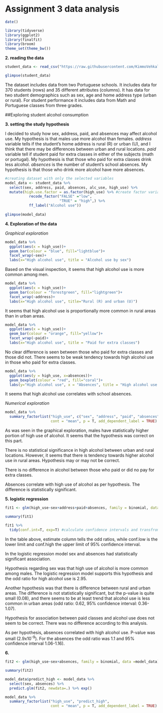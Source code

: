 # Assignment 3 data analysis

```r
date()
```

```r
library(tidyverse)
library(ggplot2)
library(finalfit)
library(broom)
theme_set(theme_bw())
```

**2. reading the data**

```r
student_data <- read_csv("https://raw.githubusercontent.com/KimmoVehkalahti/Helsinki-Open-Data-Science/master/datasets/alc.csv")

glimpse(student_data)
```

The dataset includes data from two Portuguese schools. It includes data for 370 students (rows) and 35 different attributes (columns). It has data for two student demographics such as sex, age and home address type (urban or rural). For student performance it includes data from Math and Portuguese classes from three grades.

##Exploring student alcohol consumption

**3. setting the study hypothesis**

I decided to study how sex, address, paid, and absences may affect alcohol use. My hypothesis is that males use more alcohol than females. 
*address* variable tells if the student's home address is rural (R) or urban (U), and I think that there may be differences between urban and rural locations. 
*paid* variable tell if student paid for extra classes in either of the subjects (math or portugal). My hypothesis is that those who paid for extra classes drink less alcohol. 
*absences* is the number of student's school absences. My hypothesis is that those who drink more alcohol have more absences.

```r
#creating dataset with only the selected variables
model_data <- student_data %>% 
  select(sex, address, paid, absences, alc_use, high_use) %>% 
  mutate(high.use.factor = as.factor(high_use) %>% #create factor variable of high use column
           recode_factor("FALSE" ="low", 
                         "TRUE" = "high",) %>% 
           ff_label("Alcohol use")) 
  
glimpse(model_data)
```
**4. Exploration of the data**

*Graphical exploration*

```r
model_data %>% 
  ggplot(aes(x = high_use))+
  geom_bar(colour = "blue", fill="lightblue")+
  facet_wrap(~sex)+
  labs(x="High alcohol use", title = "Alcohol use by sex")
```

Based on the visual inspection, it seems that high alcohol use is more common among men.

```r
model_data %>% 
  ggplot(aes(x = high_use))+
  geom_bar(colour = "forestgreen", fill="lightgreen")+
  facet_wrap(~address)+
  labs(x="High alcohol use", title="Rural (R) and urban (U)")
```

It seems that high alcohol use is proportionally more common in rural areas than in urban areas.

```r
model_data %>% 
  ggplot(aes(x = high_use))+
  geom_bar(colour = "orange", fill="yellow")+
  facet_wrap(~paid)+
  labs(x="High alcohol use", title = "Paid for extra classes")
```
No clear difference is seen between those who paid for extra classes and those did not. There seems to be weak tendency towards high alcohol use in those who paid for extra classes.


```r
model_data %>% 
  ggplot(aes(y = high_use, x=absences))+
  geom_boxplot(colour = "red", fill="coral")+
  labs(y="High alcohol use", x = "Absences", title = "High alcohol use and school absences")
```
It seems that high alcohol use correlates with school absences.

*Numerical exploration*

```r
model_data %>% 
  summary_factorlist("high_use", c("sex", "address", "paid", "absences"),
                     cont = "mean", p = T, add_dependent_label = TRUE)
```
As was seen in the graphical exploration, males have statistically higher portion of high use of alcohol. It seems that the hypothesis was correct on this part. 

There is no statistical significance in high alcohol between urban and rural locations. However, it seems that there is tendency towards higher alcohol use in rural areas. Hypothesis may or may not be correct.

There is no difference in alcohol between those who paid or did no pay for extra classes.

Absences correlate with high use of alcohol as per hypothesis. The difference is statistically significant.

**5. logistic regression**

```r

fit1 <- glm(high_use~sex+address+paid+absences, family = binomial, data =model_data)

summary(fit1)

```
```r
fit1 %>% 
  tidy(conf.int=T, exp=T) #calculate confidence intervals and transfrom back from the natural logarithm with exp() 
```
In the table above, estimate column tells the odd ratios, while conf.low is the lower limit and conf.high the upper limit of 95% confidence interval.

In the logistic regression model sex and absences had statistically significant association.

Hypothesis regarding sex was that high use of alcohol is more common among males. The logistic regression model supports this hypothesis and the odd ratio for high alcohol use is 2.95.

Another hypothesis was that there is difference between rural and urban areas. The difference is not statistically significant, but the p-value is quite small (0.08), and there seems to be at least trend that alcohol use is less common in urban areas (odd ratio: 0.62, 95% confidence interval: 0.36-1.07).

Hypothesis for association between paid classes and alcohol use does not seem to be correct. There was no difference according to this analysis.

As per hypothesis, absences correlated with high alcohol use. P-value was small (2.9x10^-9^). For the absences the odd ratio was 1.1 and 95% confidence interval 1.06-1.16).

**6. **

```r
fit2 <- glm(high_use~sex+absences, family = binomial, data =model_data) #new model with only statistically significant variables

summary(fit2)
```

```r
model_data$predict_high <- model_data %>% 
  select(sex, absences) %>% 
  predict.glm(fit2, newdata=.) %>% exp()

model_data %>% 
  summary_factorlist("high_use", "predict_high",
                     cont = "mean", p = T, add_dependent_label = TRUE)

```

